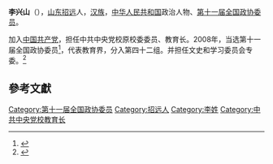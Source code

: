 '''李兴山'''（{{bd|1945年|7月|}}），[[山东|山东]][[招远|招远]]人，[[汉族|汉族]]，[[中华人民共和国|中华人民共和国]]政治人物、[[第十一届全国政协委员|第十一届全国政协委员]]。

加入[[中国共产党|中国共产党]]，担任中共中央党校原校委委员、教育长。2008年，当选第十一届全国政协委员<ref>{{cite news|title=第十一届全国政协委员名单|url=http://www.indaa.com.cn/zt/2009qglh/zxzs/200903/t20090303_127573.html|accessdate=2013-04-09|newspaper=新华社北京1月25日电 中国人民政治协商会议第十一届全国委员会委员名单(共2237人，2008年1月25日政协第十届全国委员会常务委员会第二十次会议通过)|date=2008年1月25日|deadurl=yes|archiveurl=https://web.archive.org/web/20130928014403/http://www.indaa.com.cn/zt/2009qglh/zxzs/200903/t20090303_127573.html|archivedate=2013年9月28日|df=}}</ref>，代表教育界，分入第四十二组。并担任文史和学习委员会专委。<ref>{{cite news|title=全国政协信息-李兴山|url=http://www.cppcc.gov.cn/CMS/wylibary/showJcwyxtInfoWylibary.action?tabJcwyxt.guid=11W0014040&wytype=wjwy|accessdate=2013-04-11|newspaper=全国政协委员会|archive-date=2019-08-15|archive-url=https://web.archive.org/web/20190815181534/http://www.cppcc.gov.cn/CMS/wylibary/showJcwyxtInfoWylibary.action?tabJcwyxt.guid=11W0014040&wytype=wjwy|dead-url=no}}</ref>

==參考文獻==
{{reflist}}
{{中国政治人物小作品}}

[[Category:第十一届全国政协委员|Category:第十一届全国政协委员]]
[[Category:招远人|Category:招远人]]
[[Category:李姓|Category:李姓]]
[[Category:中共中央党校教育长|Category:中共中央党校教育长]]